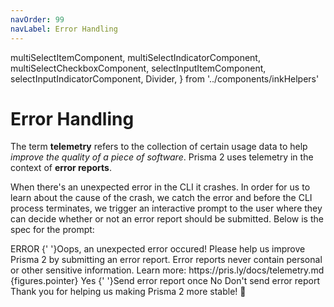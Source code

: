 ```yaml
---
navOrder: 99
navLabel: Error Handling
---
```


  multiSelectItemComponent,
  multiSelectIndicatorComponent,
  multiSelectCheckboxComponent,
  selectInputItemComponent,
  selectInputIndicatorComponent,
  Divider,
} from '../components/inkHelpers'

# Error Handling

The term **telemetry** refers to the collection of certain usage data to help _improve the quality of a piece of software_. Prisma 2 uses telemetry in the context of **error reports**.

When there's an unexpected error in the CLI it crashes. In order for us to learn about the cause of the crash, we catch the error and before the CLI process terminates, we trigger an interactive prompt to the user where they can decide whether or not an error report should be submitted. Below is the spec for the prompt:

<Terminal>
  <Box marginLeft={2} marginBottom={1}>
    <Color flexDirection="column" bgKeyword="red">
      <Text bold> ERROR </Text>
    </Color>
    <Color red>
      {'  '}Oops, an unexpected error occured!
    </Color>
  </Box>
  <Box marginLeft={2} flexDirection="column" marginBottom={1}>
    <Text bold>Please help us improve Prisma 2 by submitting an error report.</Text>
    <Text bold>Error reports never contain personal or other sensitive information.</Text>
    <Color dim>Learn more: https://pris.ly/docs/telemetry.md</Color>
  </Box>
  <BorderBox
    title={chalk.bold('Submit error report')}
    marginBottom={1}
    flexDirection="column"
  >
    <Box width={100}>
      <Box width={10}>
         <Color cyan><Text bold>{figures.pointer} Yes</Text></Color>
      </Box>
      <Color dim>{'  '}Send error report once</Color>
      <Box flexGrow={1}></Box>
    </Box>
    <Box width={100}>
      <Box width={10} marginLeft={2}>
        <Text>No</Text>
      </Box>
      <Color dim>Don't send error report</Color>
      <Box flexGrow={1}></Box>
    </Box>
  </BorderBox>
  <Box marginLeft={2} flexDirection="column" marginBottom={1}>
    <Text bold>Thank you for helping us making Prisma 2 more stable! 🙏</Text>
  </Box>
</Terminal>
